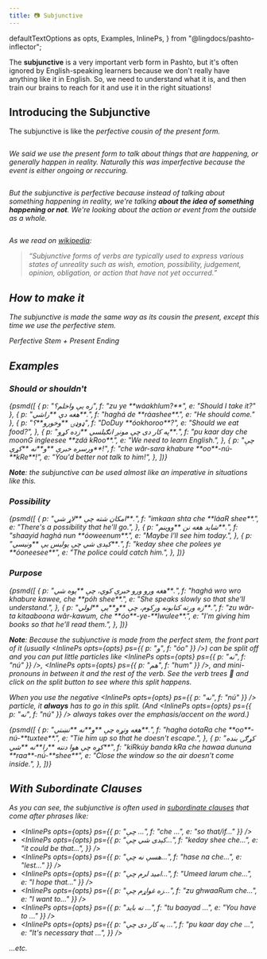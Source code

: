 ```yaml
---
title: 📷 Subjunctive
---
```


  defaultTextOptions as opts,
  Examples,
  InlinePs,
} from "@lingdocs/pashto-inflector";

The **subjunctive** is a very important verb form in Pashto, but it's often ignored by English-speaking learners because we don't really have anything like it in English. So, we need to understand what it is, and then train our brains to reach for it and use it in the right situations!

## Introducing the Subjunctive

The subjunctive is like the <i className="fas fa-camera" /> perfective cousin of the <Link to="/verbs/present-verbs">present</Link> form.

<div className="text-center">
  <img src={cousins} alt="" className="img-fluid" />
</div>

We said we use the <Link to="/verbs/present-verbs">present</Link> form to talk about things that are happening, or generally happen in reality. Naturally this was <i className="fas fa-video" /> imperfective because the event is either ongoing or reccuring.

<div className="text-center">
  <img src={presentInReality} alt="" className="img-fluid" />
</div>

But the subjunctive is <i className="fas fa-camera" /> perfective because instead of talking about something happening in reality, we're talking **about the idea of something happening or not**. We're looking about the action or event _from the outside as a whole_.

<div className="text-center">
  <img src={subjunctiveAboveReality} alt="" className="img-fluid" />
</div>

As we read on [wikipedia](https://en.wikipedia.org/wiki/Subjunctive_mood):

> “Subjunctive forms of verbs are typically used to express various states of unreality such as wish, emotion, possibility, judgement, opinion, obligation, or action that have not yet occurred.”

## How to make it

The subjunctive is made the same way as its cousin the <Link to="/verbs/present-verbs">present</Link>, except this time we use the _perfective_ stem.

<Formula>
  Perfective Stem + <Link to="/verbs/verb-endings/">Present Ending</Link>
</Formula>

<BasicVerbShowCase opts={opts} tense="subjunctiveVerb" />

## Examples

### Should or shouldn't

<Examples opts={opts}>
  {psmd([
    { p: "زه یې واخلم؟", f: "zu ye **wáakhlum?**", e: "Should I take it?" },
    { p: "هغه دې **راشي**.", f: "haghá de **ráashee**.", e: "He should come." },
    {
      p: "ډوډۍ **وخورو**؟",
      f: "DoDuy **óokhoroo**?",
      e: "Should we eat food?",
    },
    {
      p: "په کار دی چې مونږ انګیلسي **زده کړو**.",
      f: "pu kaar day che moonG ingleesee **zdá kRoo**.",
      e: "We need to learn English.",
    },
    {
      p: "چې ورسره خبرې **و**نه **کړې**!",
      f: "che wăr-sara khabure **oo**-nú-**kRe**!",
      e: "You'd better not talk to him!",
    },
  ])}
</Examples>

**Note**: the subjunctive can be used almost like an imperative in situations like this.

### Possibility

<Examples opts={opts}>
  {psmd([
    {
      p: "امکان شته چې **لاړ شي**.",
      f: "imkaan shta che **láaR shee**.",
      e: "There's a possibility that he'll go.",
    },
    {
      p: "شاید هغه نن **ووینم**.",
      f: "shaayid haghá nun **óoweenum**.",
      e: "Maybe I'll see him today.",
    },
    {
      p: "کېدی شي چې پولیس یې **ونیسي**.",
      f: "keday shee che polees ye **óoneesee**",
      e: "The police could catch him.",
    },
  ])}
</Examples>

### Purpose

<Examples opts={opts}>
  {psmd([
    {
      p: "هغه ورو ورو خبرې کوي، چې **پوه شي**.",
      f: "haghá wro wro khabure kawee, che **póh shee**.",
      e: "She speaks slowly so that she'll understand.",
    },
    {
      p: "زه ورته کتابونه ورکوم، چې **و**یې **لولي**.",
      f: "zu wăr-ta kitaaboona wăr-kawum, che **óo**-ye-**lwulee**.",
      e: "I'm giving him books so that he'll read them.",
    },
  ])}
</Examples>

**Note**: Because the subjunctive is made from the perfect stem, the front part of it (usually <InlinePs opts={opts} ps={{ p: "و", f: "óo" }} />) can be split off and you can put little particles like <InlinePs opts={opts} ps={{ p: "نه", f: "nú" }} />, <InlinePs opts={opts} ps={{ p: "هم", f: "hum" }} />, and <Link to="/pronouns/pronouns-mini/">mini-pronouns</Link> in between it and the rest of the verb. See the <Link to="/verbs/roots-and-stems/">verb trees</Link> 🌳 and click on the split button to see where this split happens.

When you use the negative <InlinePs opts={opts} ps={{ p: "نه", f: "nú" }} /> particle, it <strong>always</strong> has to go in this split. (And <InlinePs opts={opts} ps={{ p: "نه", f: "nú" }} /> always takes over the emphasis/accent on the word.)

<Examples opts={opts}>
  {psmd([
    {
      p: "هغه وتړه چې **و**نه **تښتي**.",
      f: "hagha óotaRa che **oo**-nú-**tuxtee**.",
      e: "Tie him up so that he doesn't escape.",
    },
    {
      p: "کړګۍ بنده کړه چې هوا دننه **را**نه **شي**",
      f: "kiRkúy banda kRa che hawaa dununa **raa**-nú-**shee**",
      e: "Close the window so the air doesn't come inside.",
    },
  ])}
</Examples>

## With Subordinate Clauses

As you can see, the subjunctive is often used in [subordinate clauses](https://en.wikipedia.org/wiki/Dependent_clause) that come after phrases like:

- <InlinePs
    opts={opts}
    ps={{ p: "چې ...", f: "che ...", e: "so that/if..." }}
  />
- <InlinePs
    opts={opts}
    ps={{
      p: "کېدی شي چې...",
      f: "keday shee che...",
      e: "it could be that...",
    }}
  />
- <InlinePs
    opts={opts}
    ps={{ p: "هسې نه چې...", f: "hase na che...", e: "lest..." }}
  />
- <InlinePs
    opts={opts}
    ps={{ p: "امید لرم چې...", f: "Umeed larum che...", e: "I hope that..." }}
  />
- <InlinePs
    opts={opts}
    ps={{ p: "زه غواړم چې...", f: "zu ghwaaRum che...", e: "I want to..." }}
  />
- <InlinePs
    opts={opts}
    ps={{ p: "ته باید ...", f: "tu baayad ...", e: "You have to ..." }}
  />
- <InlinePs
    opts={opts}
    ps={{
      p: "په کار دی چې ...",
      f: "pu kaar day che ...",
      e: "It's necessary that ...",
    }}
  />

...etc.

<GameDisplay record={subjunctiveVerbGame1} />

<GameDisplay record={subjunctiveVerbGame2} />
